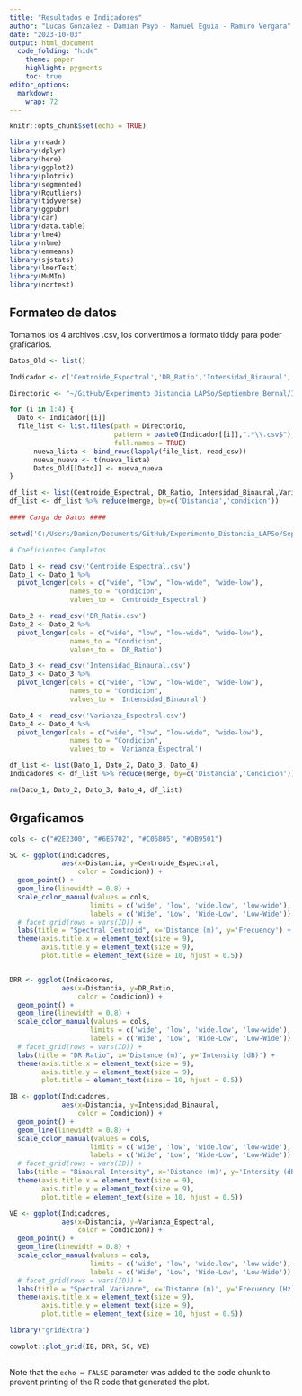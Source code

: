 ```yaml
---
title: "Resultados e Indicadores"
author: "Lucas Gonzalez - Damian Payo - Manuel Eguia - Ramiro Vergara"
date: "2023-10-03"
output: html_document
  code_folding: "hide"
    theme: paper
    highlight: pygments
    toc: true
editor_options: 
  markdown: 
    wrap: 72
---
```


```r
knitr::opts_chunk$set(echo = TRUE)

library(readr)
library(dplyr)
library(here)
library(ggplot2)
library(plotrix)
library(segmented)
library(Routliers)
library(tidyverse)
library(ggpubr)
library(car)
library(data.table)
library(lme4)
library(nlme)
library(emmeans)
library(sjstats)
library(lmerTest)
library(MuMIn)
library(nortest)
```

## Formateo de datos

Tomamos los 4 archivos .csv, los convertimos a formato tiddy para poder graficarlos.
```r
Datos_Old <- list()

Indicador <- c('Centroide_Espectral','DR_Ratio','Intensidad_Binaural','Varianza_Espectral')

Directorio <- "~/GitHub/Experimento_Distancia_LAPSo/Septiembre_Bernal/Indicadores"

for (i in 1:4) {
  Dato <- Indicador[[i]]
  file_list <- list.files(path = Directorio,
                          pattern = paste0(Indicador[[i]],".*\\.csv$"),
                          full.names = TRUE)
      nueva_lista <- bind_rows(lapply(file_list, read_csv))
      nueva_nueva <- t(nueva_lista)
      Datos_Old[[Dato]] <- nueva_nueva
}

df_list <- list(Centroide_Espectral, DR_Ratio, Intensidad_Binaural,Varianza_Espectral) 
df_list <- df_list %>% reduce(merge, by=c('Distancia','condicion'))

```

```r

#### Carga de Datos ####

setwd('C:/Users/Damian/Documents/GitHub/Experimento_Distancia_LAPSo/Septiembre_Bernal/Indicadores')

# Coeficientes Completos

Dato_1 <- read_csv('Centroide_Espectral.csv')
Dato_1 <- Dato_1 %>%
  pivot_longer(cols = c("wide", "low", "low-wide", "wide-low"),
               names_to = "Condicion",
               values_to = 'Centroide_Espectral')

Dato_2 <- read_csv('DR_Ratio.csv')
Dato_2 <- Dato_2 %>% 
  pivot_longer(cols = c("wide", "low", "low-wide", "wide-low"),
               names_to = "Condicion",
               values_to = 'DR_Ratio')

Dato_3 <- read_csv('Intensidad_Binaural.csv')
Dato_3 <- Dato_3 %>% 
  pivot_longer(cols = c("wide", "low", "low-wide", "wide-low"),
               names_to = "Condicion",
               values_to = 'Intensidad_Binaural')

Dato_4 <- read_csv('Varianza_Espectral.csv')
Dato_4 <- Dato_4 %>% 
  pivot_longer(cols = c("wide", "low", "low-wide", "wide-low"),
               names_to = "Condicion",
               values_to = 'Varianza_Espectral')

df_list <- list(Dato_1, Dato_2, Dato_3, Dato_4)
Indicadores <- df_list %>% reduce(merge, by=c('Distancia','Condicion'))

rm(Dato_1, Dato_2, Dato_3, Dato_4, df_list)

```


## Grgaficamos


```r

cols <- c("#2E2300", "#6E6702", "#C05805", "#DB9501")

SC <- ggplot(Indicadores,
             aes(x=Distancia, y=Centroide_Espectral,
                 color = Condicion)) +
  geom_point() +
  geom_line(linewidth = 0.8) +
  scale_color_manual(values = cols,
                    limits = c('wide', 'low', 'wide.low', 'low-wide'),
                    labels = c('Wide', 'Low', 'Wide-Low', 'Low-Wide')) +
  # facet_grid(rows = vars(ID)) +
  labs(title = "Spectral Centroid", x='Distance (m)', y='Frecuency') +
  theme(axis.title.x = element_text(size = 9),
        axis.title.y = element_text(size = 9),
        plot.title = element_text(size = 10, hjust = 0.5))


DRR <- ggplot(Indicadores,
             aes(x=Distancia, y=DR_Ratio,
                 color = Condicion)) +
  geom_point() +
  geom_line(linewidth = 0.8) +
  scale_color_manual(values = cols,
                    limits = c('wide', 'low', 'wide.low', 'low-wide'),
                    labels = c('Wide', 'Low', 'Wide-Low', 'Low-Wide')) +
  # facet_grid(rows = vars(ID)) +
  labs(title = "DR Ratio", x='Distance (m)', y='Intensity (dB)') +
  theme(axis.title.x = element_text(size = 9),
        axis.title.y = element_text(size = 9),
        plot.title = element_text(size = 10, hjust = 0.5))

IB <- ggplot(Indicadores,
             aes(x=Distancia, y=Intensidad_Binaural,
                 color = Condicion)) +
  geom_point() +
  geom_line(linewidth = 0.8) +
  scale_color_manual(values = cols,
                    limits = c('wide', 'low', 'wide.low', 'low-wide'),
                    labels = c('Wide', 'Low', 'Wide-Low', 'Low-Wide')) +
  # facet_grid(rows = vars(ID)) +
  labs(title = "Binaural Intensity", x='Distance (m)', y='Intensity (dB)') +
  theme(axis.title.x = element_text(size = 9),
        axis.title.y = element_text(size = 9),
        plot.title = element_text(size = 10, hjust = 0.5))

VE <- ggplot(Indicadores,
             aes(x=Distancia, y=Varianza_Espectral,
                 color = Condicion)) +
  geom_point() +
  geom_line(linewidth = 0.8) +
  scale_color_manual(values = cols,
                    limits = c('wide', 'low', 'wide.low', 'low-wide'),
                    labels = c('Wide', 'Low', 'Wide-Low', 'Low-Wide')) +
  # facet_grid(rows = vars(ID)) +
  labs(title = "Spectral Variance", x='Distance (m)', y='Frecuency (Hz)') +
  theme(axis.title.x = element_text(size = 9),
        axis.title.y = element_text(size = 9),
        plot.title = element_text(size = 10, hjust = 0.5))

library("gridExtra")

cowplot::plot_grid(IB, DRR, SC, VE)
  
```

Note that the `echo = FALSE` parameter was added to the code chunk to prevent printing of the R code that generated the plot.
